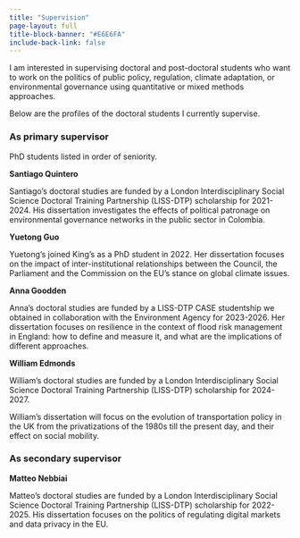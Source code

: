 ```yaml
---
title: "Supervision"
page-layout: full
title-block-banner: "#E6E6FA"
include-back-link: false
---
```


I am interested in supervising doctoral and post-doctoral students who want to work on the politics of public policy, regulation, climate adaptation, or environmental governance using quantitative or mixed methods approaches.  

Below are the profiles of the doctoral students I currently supervise.

::: panel-tabset
### As primary supervisor

PhD students listed in order of seniority. 

**Santiago Quintero**

Santiago's doctoral studies are funded by a London Interdisciplinary Social Science Doctoral Training Partnership (LISS-DTP) scholarship for 2021-2024. His dissertation investigates the effects of political patronage on environmental governance networks in the public sector in Colombia.

**Yuetong Guo**

Yuetong's joined King's as a PhD student in 2022. Her dissertation focuses on the impact of inter-institutional relationships between the Council, the Parliament and the Commission on the EU's stance on global climate issues. 

**Anna Goodden**

Anna's doctoral studies are funded by a LISS-DTP CASE studentship we obtained in collaboration with the Environment Agency for 2023-2026. Her dissertation focuses on resilience in the context of flood risk management in England: how to define and measure it, and what are the implications of different approaches.

**William Edmonds**

William's doctoral studies are funded by a London Interdisciplinary Social Science Doctoral Training Partnership (LISS-DTP) scholarship for 2024-2027.

William's dissertation will focus on the evolution of transportation policy in the UK from the privatizations of the 1980s till the present day, and their effect on social mobility.


### As secondary supervisor


**Matteo Nebbiai**

Matteo's doctoral studies are funded by a London Interdisciplinary Social Science Doctoral Training Partnership (LISS-DTP) scholarship for 2022-2025. His dissertation focuses on the politics of regulating digital markets and data privacy in the EU.


:::